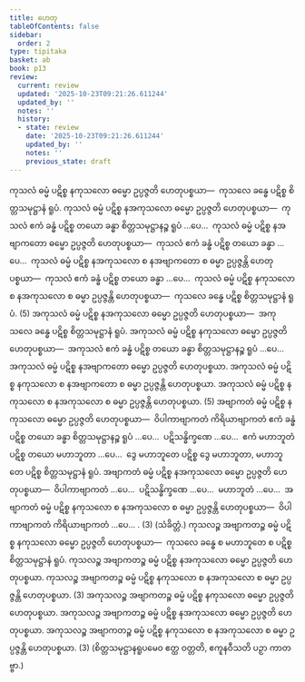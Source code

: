 ```yaml
---
title: ဟေတု
tableOfContents: false
sidebar:
  order: 2
type: tipitaka
basket: ab
book: p13
review:
  current: review
  updated: '2025-10-23T09:21:26.611244'
  updated_by: ''
  notes: ''
  history:
  - state: review
    date: '2025-10-23T09:21:26.611244'
    updated_by: ''
    notes: ''
    previous_state: draft
---
```



<ReviewStatus review={frontmatter.review} showDetails={true} />

<HypothesisAnnotation frontmatter={frontmatter} />

<DynamicBreadcrumb />

<Division number="1" book="p13" e="ch" v="40" p="173">

<Paragraph number="2" book="p13">
ကုသလံ ဓမ္မံ ပဋိစ္စ နကုသလော ဓမ္မော ဥပ္ပဇ္ဇတိ ဟေတုပစ္စယာ—  ကုသလေ ခန္ဓေ ပဋိစ္စ စိတ္တသမုဋ္ဌာနံ ရူပံ. ကုသလံ ဓမ္မံ ပဋိစ္စ နအကုသလော ဓမ္မော ဥပ္ပဇ္ဇတိ ဟေတုပစ္စယာ—  ကုသလံ ဧကံ ခန္ဓံ ပဋိစ္စ တယော ခန္ဓာ စိတ္တသမုဋ္ဌာနဉ္စ ရူပံ …ပေ…  ကုသလံ ဓမ္မံ ပဋိစ္စ နအဗျာကတော ဓမ္မော ဥပ္ပဇ္ဇတိ ဟေတုပစ္စယာ—  ကုသလံ ဧကံ ခန္ဓံ ပဋိစ္စ တယော ခန္ဓာ …ပေ…  ကုသလံ ဓမ္မံ ပဋိစ္စ နအကုသလော စ နအဗျာကတော စ ဓမ္မာ ဥပ္ပဇ္ဇန္တိ ဟေတုပစ္စယာ—  ကုသလံ ဧကံ ခန္ဓံ ပဋိစ္စ တယော ခန္ဓာ …ပေ…  ကုသလံ ဓမ္မံ ပဋိစ္စ နကုသလော စ နအကုသလော စ ဓမ္မာ ဥပ္ပဇ္ဇန္တိ ဟေတုပစ္စယာ—  ကုသလေ ခန္ဓေ ပဋိစ္စ စိတ္တသမုဋ္ဌာနံ ရူပံ. (5)
</Paragraph>

</Division>
<Division number="2" book="p13" e="ch" v="40" p="173">

<Paragraph number="3" book="p13">
အကုသလံ ဓမ္မံ ပဋိစ္စ နအကုသလော ဓမ္မော ဥပ္ပဇ္ဇတိ ဟေတုပစ္စယာ—  အကုသလေ ခန္ဓေ ပဋိစ္စ စိတ္တသမုဋ္ဌာနံ ရူပံ. အကုသလံ ဓမ္မံ ပဋိစ္စ နကုသလော ဓမ္မော ဥပ္ပဇ္ဇတိ ဟေတုပစ္စယာ—  အကုသလံ ဧကံ ခန္ဓံ ပဋိစ္စ တယော ခန္ဓာ စိတ္တသမုဋ္ဌာနဉ္စ ရူပံ …ပေ…  အကုသလံ ဓမ္မံ ပဋိစ္စ နအဗျာကတော ဓမ္မော ဥပ္ပဇ္ဇတိ ဟေတုပစ္စယာ. အကုသလံ ဓမ္မံ ပဋိစ္စ နကုသလော စ နအဗျာကတော စ ဓမ္မာ ဥပ္ပဇ္ဇန္တိ ဟေတုပစ္စယာ. အကုသလံ ဓမ္မံ ပဋိစ္စ နကုသလော စ နအကုသလော စ ဓမ္မာ ဥပ္ပဇ္ဇန္တိ ဟေတုပစ္စယာ. (5)
</Paragraph>

</Division>
<Division number="3" book="p13" e="ch" v="40" p="174">

<Paragraph number="4" book="p13">
အဗျာကတံ ဓမ္မံ ပဋိစ္စ နကုသလော ဓမ္မော ဥပ္ပဇ္ဇတိ ဟေတုပစ္စယာ—  ဝိပါကာဗျာကတံ ကိရိယာဗျာကတံ ဧကံ ခန္ဓံ ပဋိစ္စ တယော ခန္ဓာ စိတ္တသမုဋ္ဌာနဉ္စ ရူပံ …ပေ…  ပဋိသန္ဓိက္ခဏေ …ပေ…  ဧကံ မဟာဘူတံ ပဋိစ္စ တယော မဟာဘူတာ …ပေ…  ဒွေ မဟာဘူတေ ပဋိစ္စ ဒွေ မဟာဘူတာ, မဟာဘူတေ ပဋိစ္စ စိတ္တသမုဋ္ဌာနံ ရူပံ. အဗျာကတံ ဓမ္မံ ပဋိစ္စ နအကုသလော ဓမ္မော ဥပ္ပဇ္ဇတိ ဟေတုပစ္စယာ—  ဝိပါကာဗျာကတံ …ပေ…  ပဋိသန္ဓိက္ခဏေ …ပေ…  မဟာဘူတံ …ပေ…  အဗျာကတံ ဓမ္မံ ပဋိစ္စ နကုသလော စ နအကုသလော စ ဓမ္မာ ဥပ္ပဇ္ဇန္တိ ဟေတုပစ္စယာ—  ဝိပါကာဗျာကတံ ကိရိယာဗျာကတံ …ပေ… . (3) (သံခိတ္တံ.)
</Paragraph>

</Division>
<Division number="4" book="p13" e="ch" v="40" p="174">

<Paragraph number="5" book="p13">
ကုသလဉ္စ အဗျာကတဉ္စ ဓမ္မံ ပဋိစ္စ နကုသလော ဓမ္မော ဥပ္ပဇ္ဇတိ ဟေတုပစ္စယာ—  ကုသလေ ခန္ဓေ စ မဟာဘူတေ စ ပဋိစ္စ စိတ္တသမုဋ္ဌာနံ ရူပံ. ကုသလဉ္စ အဗျာကတဉ္စ ဓမ္မံ ပဋိစ္စ နအကုသလော ဓမ္မော ဥပ္ပဇ္ဇတိ ဟေတုပစ္စယာ. ကုသလဉ္စ အဗျာကတဉ္စ ဓမ္မံ ပဋိစ္စ နကုသလော စ နအကုသလော စ ဓမ္မာ ဥပ္ပဇ္ဇန္တိ ဟေတုပစ္စယာ. (3)
</Paragraph>

<Paragraph number="6" book="p13">
အကုသလဉ္စ အဗျာကတဉ္စ ဓမ္မံ ပဋိစ္စ နကုသလော ဓမ္မော ဥပ္ပဇ္ဇတိ ဟေတုပစ္စယာ. အကုသလဉ္စ အဗျာကတဉ္စ ဓမ္မံ ပဋိစ္စ နအကုသလော ဓမ္မော ဥပ္ပဇ္ဇတိ ဟေတုပစ္စယာ. အကုသလဉ္စ အဗျာကတဉ္စ ဓမ္မံ ပဋိစ္စ နကုသလော စ နအကုသလော စ ဓမ္မာ ဥပ္ပဇ္ဇန္တိ ဟေတုပစ္စယာ. (3) (စိတ္တသမုဋ္ဌာနရူပမေဝ ဧတ္ထ ဝတ္တတိ, ဧကူနဝီသတိ ပဉှာ ကာတဗ္ဗာ.)
</Paragraph>
</Division>